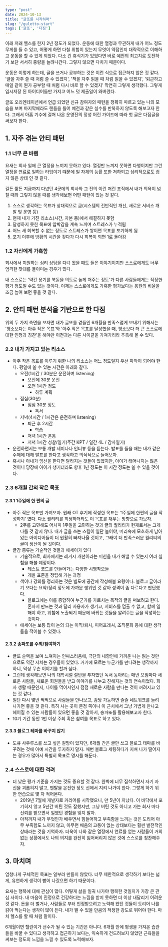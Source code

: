 ```yaml
---
type: "post"
date: 2024-10-13
title: "글또를 시작하며"
slug: "/guletto-start"
tags: ['글또', '다짐']
---
```


 이래 저래 헬스를 한지 2년 정도가 되었다. 운동에 대한 열정과 무관하게 내가 어느 정도 무게를 들 수 있고, 어떻게 하면 다칠 위험이 있는지 무엇이 약점인지 대략적으로 이해하고 운동을 할 수 있게 되었다. 다소 긴 휴식기가 있었다면 바로 예전의 최고치로 도전하기 보단 서서히 중량을 늘려나간다. 그렇지 않으면 다치기 때문이다.

 운동은 이렇게 하는데, 글을 쓰거나 공부하는 것은 이런 식으로 접근하지 않은 것 같다. '글을 자주 쓸 때 처럼 쓸 수 있겠지', '책을 자주 읽을 때 처럼 읽을 수 있겠지', '퇴근하고 매일 같이 뭔가 공부할 때 처럼 다시 바로 할 수 있겠지' 막연히 그렇게 생각했다. 그렇게 임시저장 된 아이디어들만 가지고 어느 덧 제출일이 와버렸다.

 글또 오리엔테이션에서 언급 되었던 신규 참여자의 패턴을 정확히 따르고 있는 나의 모습을 보며 마지막에라도 핸들을 틀어 예전과 같은 실수를 반복하지 않도록 해보고자 한다. 그래서 아홉 기수에 걸쳐 나온 운영진의 정성 어린 가이드에 따라 첫 글은 다짐글을 써보자 한다.

## 1. 자주 겪는 안티 패턴

### 1.1 너무 큰 바램
 요새는 회사 일에 큰 열정을 느끼지 못하고 있다. 열정만 느끼지 못하면 다행이지만 그런 열정을 연료로 일하는 타입이기 떄문에 일 자체의 능률 또한 저하되고 심리적으로도 쉽지 않은 상태 인 것 같다.

 길든 짧든 지금까지 다녔던 4군데의 회사와 그 전의 이런 저런 조직에서 내가 의욕이 넘칠 때와 그렇지 않을 때를 생각해보면 어떤 패턴이 있는 것 같다.

1) 스스로 생각하는 목표가 상대적으로 큼(시스템의 전반적인 개선, 새로운 서비스 개발 및 운영 등)
2) 현재 내가 가진 리소스(시간, 자본 등)에서 해결하지 못함
3) 달성하지 못한 목표에 압박감을 계속 느끼며 스트레스가 누적됨
4) 어느 새 회복할 수 없는 정도로 스트레스가 쌓이면 목표를 포기하게 됨
5) 포기 이후에 방황의 시간을 갖다가 다시 회복이 되면 1로 돌아감

### 1.2 자신에게 가혹함
 회사에서 지원하는 심리 상담을 다녀 왔을 때도 들은 이야기이지만 스스로에게도 너무 엄격한 잣대를 들이미는 경우가 많다.

 내 스스로는 '약간 용기를 북돋을 의도로 높게 쳐주는 정도'가 다른 사람들에게는 적정한 평가 정도일 수도 있는 것이다. 이제는 스스로에게도 가혹한 평가보다는 응원의 비율을 조금 높여 보면 좋을 것 같다.

## 2. 안티 패턴 분석을 기반으로 한 다짐
  위의 두 가지 측면을 보자면 내가 글또를 곁들인 6개월을 만족스럽게 보내기 위해서는 '평소보다는 아주 작은 목표'와 '아주 작은 목표를 달성했을 때, 평소보다 더 큰 스스로에 대한 인정과 칭찬'을 해야만 이전과는 다른 사이클을 가져가리라 추측해 볼 수 있다.

### 2.2 내가 가지고 있는 리소스
- 아주 작은 목표를 이루기 위한 나의 리소스는 어느 정도일지 우선 파악이 되어야 한다. 평일에 쓸 수 있는 시간은 아래와 같다.
    - 오전(1시간 / 30분은 운전하며 listening)
        - 오전에 30분 운전
        - 오전 1시간 정도
            - 하루 계획
    - 점심(30분)
        - 점심 30분 정도
            - 독서
    - 저녁(4시간 / 1시간은 운전하며 listening)
        - 퇴근 후 2시간
            - 학습
        - 저녁 1시간 운동
        - 저녁 1시간 성찰/일기(주간 KPT / 일간 4L / 감사일기)
- 운전하면서는 보통 개발 세미나나 인터뷰 등을 듣는다. 발표를 들을 때는 내가 같은 주제에 대해 발표를 한다고 생각하고 의식적으로 들어보자.
- 혹시나 아내가 임신을 한다면 달라지는 것들이 있겠지만, 아이가 태어나지는 않은 것이니 당장에 아이가 생기더라도 향후 1년 정도는 이 시간 정도는 쓸 수 있을 것이다.

### 2.3 6개월 간의 작은 목표
#### 2.3.1 1주일에 한 편의 글
- 아주 작은 목표만 가져보자. 원래 OT 후기에 작성한 목표는 '1주일에 한편의 글을 작성하기' 였다. 다소 퀄리티를 희생하더라도 이 목표를 채우는 방향으로 가보자.
    - 2주를 고민해도 어차피 1주일을 고민하는 것과 글의 퀄리티가 현재로서는 크게 다를 것 같지 않다. 내가 글을 쓰는 스킬이 일단 늘어야, 머리속에 모호하게 남아있는 아이디어들이 더 원활히 빠져나올 것이고, 그래야 더 만족스러운 퀄리티의 글이 생산이 될 것이다.
- 글감 종류는 기술적인 것들과 에세이가 있다
    - 기술적으로, 회사에서는 레거시 개선이라는 미션을 내가 해낼 수 있는지 여러 실험을 해볼 예정이다.
        - 테스트 코드를 만들어가는 다양한 시행착오들
        - 개발 표준을 정립해 가는 과정
    - 책이나 강의를 정리하는 것은 별도에 공간에 작성해볼 요량이다. 블로그 글이라기 보다는 요약/정리 정도에 가까운 행위인 것 같아 성격이 좀 다르다고 판단했다.
        - 블로그에는 이를 종합하여 누군가를 가르치는 목적의 글을 써보려고 한다. 혼자서 만드는 것과 달리 사용자가 생기고, 서비스를 멈출 수 없고, 함께 일해야 하고, 위험에 노출되기 때문에 바뀌는 것들을 알려주는 글을 작성하는 것이다.
    - 에세이는 보통 많이 논의 되는 이직/퇴사, 피어프레셔, 조직문화 등에 대한 생각들을 적어볼 수 있겠다.

#### 2.3.2 송파또를 주최/참여하기
- 글또 슬랙을 보며 느껴지는 인싸스러움에, 극단의 내향인에 가까운 나는 읽는 것만으로도 약간 지치는 경우들이 있었다. 거기에 모르는 누군가를 만나려는 생각까지 하니, 막상 무슨 이야기를 할까 싶다.
- 그런데 생각해보면 나의 대학시절 절반을 투자했던 독서 동아리는 매번 모임마다 새로운 사람들, 새로운 회원들을 받고 이야기를 나누고 친해지는 것의 연속이었다. 회사 생활 때문인지, 나이를 먹어서인지 점점 새로운 사람을 만나는 것이 꺼려지고 있는 것 같다.
- 일단 다시 몇번 찍먹으로 사람들을 만나보고, 감당 가능하면 슬슬 네트워크를 늘려나가면 좋을 것 같다. 특히 사는 곳이 문정 쪽이니 이 근처에서 그냥 가볍게 만나고 헤어질 수 있는 사람들이 있으면 좋을 것 같아서, 송파또를 활용해보고자 한다.
- 10기 기간 동안 1번 이상 주최 혹은 참여를 목표로 하고 있다.

#### 2.3.3 블로그 테마를 바꾸지 않기
- 도큐 사우루스를 쓰고 싶은 갈망이 있지만, 6개월 간은 글만 쓰고 블로그 테마를 바꾸려는 것에 아예 시간을 투자하지 말자. 매번 블로그 세팅하다가 지쳐 나가 떨어지는 경우가 많아서 특별히 목표로 명시를 해둔다.

### 2.4 스스로에 대한 격려
- 더 낮은 평가 기준을 가지는 것도 중요할 것 같다. 완벽에 너무 집착하면서 자기 자신을 괴롭히지 말고, 멘탈을 온전한 정도 선에서 지켜 나가야 한다. 그렇게 하기 위한 연습으로 몇 자 적어본다.
    - 2019년 7월에 개발자로 커리어를 시작했으니, 만 5년이 지났다. 이 바닥에서 포기히지 않고 5년간 버틴 것도 잘했지만, 그냥 버틴 것도 아니고 가는 회사 마다 신뢰를 받으면서 일했던 경험을 잊지 말자.
    - 아직까지 내가 무엇인가 배우면서 힘들어하고 부족함을 느끼는 것은 도리어 아무 부족함도 느끼지 않고, 아무런 배움의 고통이 없는 상태보다는 훨씬 발전적인 상태라는 것을 기억하자. 더욱이 나와 같은 열정에서 연료를 얻는 사람들이 거의 없는 상황에서도 나의 의지를 완전히 잃어버리지 않은 것에 스스로를 칭찬해주자.

## 3. 마치며
 엄청나게 구체적인 목표는 일부러 만들지 않았다. 너무 제한적으로 생각하기 보다는 넓게, 유연하게 생각이 뻗어 나갔으면 하기 때문이다.

 요새는 행복에 대해 관심이 많다. 어떻게 삶을 일궈 나가야 행복한 것일지가 가장 큰 관심 사이다. 내 마음이 진정으로 건강하다는 느낌을 받지 못하면 더 이상 내달리기 어려운 것 같다. 돈을 더 벌거나, 사람들로 부터 인정받으려고 노력해 왔던 것들이 도리어 나를 갉아 먹는다는 생각이 많이 든다. 내가 뛸 수 있을 만큼의 적정한 강도로 뛰어야 한다. 마치 헬스를 할 때 처럼 말이다.

 6개월이면 헬린이가 선수가 될 수 있는 기간은 아니다. 6개월 만에 평생을 가져온 습관들을 바꿀 수 있다고 생각하고 접근하기 보다는, 익숙하게 건드려보지 않았던 근육들을 써보는 정도의 느낌을 느낄 수 있도록 노력해보자.
